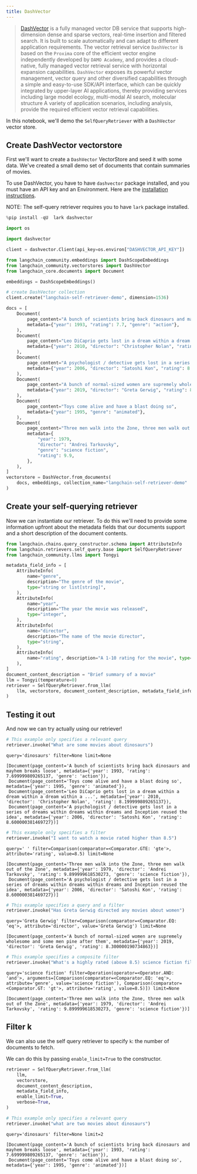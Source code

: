 ```yaml
---
title: DashVector
---
```


> [DashVector](https://help.aliyun.com/document_detail/2510225.html) is a fully managed vector DB service that supports high-dimension dense and sparse vectors, real-time insertion and filtered search. It is built to scale automatically and can adapt to different application requirements.
> The vector retrieval service `DashVector` is based on the `Proxima` core of the efficient vector engine independently developed by `DAMO Academy`,
> and provides a cloud-native, fully managed vector retrieval service with horizontal expansion capabilities.
> `DashVector` exposes its powerful vector management, vector query and other diversified capabilities through a simple and
> easy-to-use SDK/API interface, which can be quickly integrated by upper-layer AI applications, thereby providing services
> including large model ecology, multi-modal AI search, molecular structure A variety of application scenarios, including analysis,
> provide the required efficient vector retrieval capabilities.

In this notebook, we'll demo the `SelfQueryRetriever` with a `DashVector` vector store.

## Create DashVector vectorstore

First we'll want to create a `DashVector` VectorStore and seed it with some data. We've created a small demo set of documents that contain summaries of movies.

To use DashVector, you have to have `dashvector` package installed, and you must have an API key and an Environment. Here are the [installation instructions](https://help.aliyun.com/document_detail/2510223.html).

NOTE: The self-query retriever requires you to have `lark` package installed.

```python
%pip install -qU  lark dashvector
```

```python
import os

import dashvector

client = dashvector.Client(api_key=os.environ["DASHVECTOR_API_KEY"])
```

```python
from langchain_community.embeddings import DashScopeEmbeddings
from langchain_community.vectorstores import DashVector
from langchain_core.documents import Document

embeddings = DashScopeEmbeddings()

# create DashVector collection
client.create("langchain-self-retriever-demo", dimension=1536)
```

```python
docs = [
    Document(
        page_content="A bunch of scientists bring back dinosaurs and mayhem breaks loose",
        metadata={"year": 1993, "rating": 7.7, "genre": "action"},
    ),
    Document(
        page_content="Leo DiCaprio gets lost in a dream within a dream within a dream within a ...",
        metadata={"year": 2010, "director": "Christopher Nolan", "rating": 8.2},
    ),
    Document(
        page_content="A psychologist / detective gets lost in a series of dreams within dreams within dreams and Inception reused the idea",
        metadata={"year": 2006, "director": "Satoshi Kon", "rating": 8.6},
    ),
    Document(
        page_content="A bunch of normal-sized women are supremely wholesome and some men pine after them",
        metadata={"year": 2019, "director": "Greta Gerwig", "rating": 8.3},
    ),
    Document(
        page_content="Toys come alive and have a blast doing so",
        metadata={"year": 1995, "genre": "animated"},
    ),
    Document(
        page_content="Three men walk into the Zone, three men walk out of the Zone",
        metadata={
            "year": 1979,
            "director": "Andrei Tarkovsky",
            "genre": "science fiction",
            "rating": 9.9,
        },
    ),
]
vectorstore = DashVector.from_documents(
    docs, embeddings, collection_name="langchain-self-retriever-demo"
)
```

## Create your self-querying retriever

Now we can instantiate our retriever. To do this we'll need to provide some information upfront about the metadata fields that our documents support and a short description of the document contents.

```python
from langchain.chains.query_constructor.schema import AttributeInfo
from langchain.retrievers.self_query.base import SelfQueryRetriever
from langchain_community.llms import Tongyi

metadata_field_info = [
    AttributeInfo(
        name="genre",
        description="The genre of the movie",
        type="string or list[string]",
    ),
    AttributeInfo(
        name="year",
        description="The year the movie was released",
        type="integer",
    ),
    AttributeInfo(
        name="director",
        description="The name of the movie director",
        type="string",
    ),
    AttributeInfo(
        name="rating", description="A 1-10 rating for the movie", type="float"
    ),
]
document_content_description = "Brief summary of a movie"
llm = Tongyi(temperature=0)
retriever = SelfQueryRetriever.from_llm(
    llm, vectorstore, document_content_description, metadata_field_info, verbose=True
)
```

## Testing it out

And now we can try actually using our retriever!

```python
# This example only specifies a relevant query
retriever.invoke("What are some movies about dinosaurs")
```

```output
query='dinosaurs' filter=None limit=None
```

```output
[Document(page_content='A bunch of scientists bring back dinosaurs and mayhem breaks loose', metadata={'year': 1993, 'rating': 7.699999809265137, 'genre': 'action'}),
 Document(page_content='Toys come alive and have a blast doing so', metadata={'year': 1995, 'genre': 'animated'}),
 Document(page_content='Leo DiCaprio gets lost in a dream within a dream within a dream within a ...', metadata={'year': 2010, 'director': 'Christopher Nolan', 'rating': 8.199999809265137}),
 Document(page_content='A psychologist / detective gets lost in a series of dreams within dreams within dreams and Inception reused the idea', metadata={'year': 2006, 'director': 'Satoshi Kon', 'rating': 8.600000381469727})]
```

```python
# This example only specifies a filter
retriever.invoke("I want to watch a movie rated higher than 8.5")
```

```output
query=' ' filter=Comparison(comparator=<Comparator.GTE: 'gte'>, attribute='rating', value=8.5) limit=None
```

```output
[Document(page_content='Three men walk into the Zone, three men walk out of the Zone', metadata={'year': 1979, 'director': 'Andrei Tarkovsky', 'rating': 9.899999618530273, 'genre': 'science fiction'}),
 Document(page_content='A psychologist / detective gets lost in a series of dreams within dreams within dreams and Inception reused the idea', metadata={'year': 2006, 'director': 'Satoshi Kon', 'rating': 8.600000381469727})]
```

```python
# This example specifies a query and a filter
retriever.invoke("Has Greta Gerwig directed any movies about women")
```

```output
query='Greta Gerwig' filter=Comparison(comparator=<Comparator.EQ: 'eq'>, attribute='director', value='Greta Gerwig') limit=None
```

```output
[Document(page_content='A bunch of normal-sized women are supremely wholesome and some men pine after them', metadata={'year': 2019, 'director': 'Greta Gerwig', 'rating': 8.300000190734863})]
```

```python
# This example specifies a composite filter
retriever.invoke("What's a highly rated (above 8.5) science fiction film?")
```

```output
query='science fiction' filter=Operation(operator=<Operator.AND: 'and'>, arguments=[Comparison(comparator=<Comparator.EQ: 'eq'>, attribute='genre', value='science fiction'), Comparison(comparator=<Comparator.GT: 'gt'>, attribute='rating', value=8.5)]) limit=None
```

```output
[Document(page_content='Three men walk into the Zone, three men walk out of the Zone', metadata={'year': 1979, 'director': 'Andrei Tarkovsky', 'rating': 9.899999618530273, 'genre': 'science fiction'})]
```

## Filter k

We can also use the self query retriever to specify `k`: the number of documents to fetch.

We can do this by passing `enable_limit=True` to the constructor.

```python
retriever = SelfQueryRetriever.from_llm(
    llm,
    vectorstore,
    document_content_description,
    metadata_field_info,
    enable_limit=True,
    verbose=True,
)
```

```python
# This example only specifies a relevant query
retriever.invoke("what are two movies about dinosaurs")
```

```output
query='dinosaurs' filter=None limit=2
```

```output
[Document(page_content='A bunch of scientists bring back dinosaurs and mayhem breaks loose', metadata={'year': 1993, 'rating': 7.699999809265137, 'genre': 'action'}),
 Document(page_content='Toys come alive and have a blast doing so', metadata={'year': 1995, 'genre': 'animated'})]
```

```python

```
